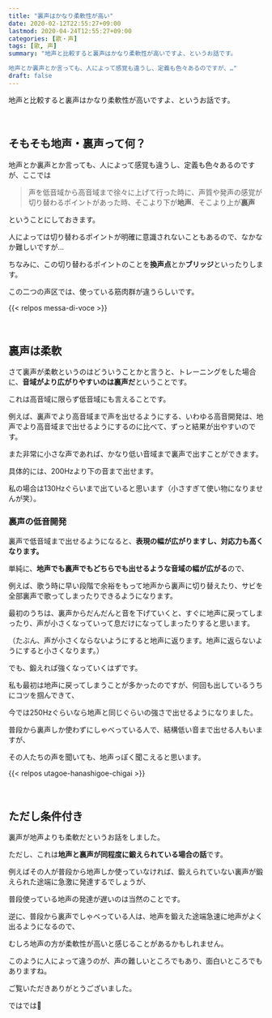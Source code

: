 ```yaml
---
title: "裏声はかなり柔軟性が高い"
date: 2020-02-12T22:55:27+09:00
lastmod: 2020-04-24T12:55:27+09:00
categories: [歌・声]
tags: [歌, 声]
summary: "地声と比較すると裏声はかなり柔軟性が高いですよ、というお話です。

地声とか裏声とか言っても、人によって感覚も違うし、定義も色々あるのですが、…"
draft: false
---
```


地声と比較すると裏声はかなり柔軟性が高いですよ、というお話です。

<br/>

## そもそも地声・裏声って何？

地声とか裏声とか言っても、人によって感覚も違うし、定義も色々あるのですが、ここでは
<!--more-->
> 声を低音域から高音域まで徐々に上げて行った時に、声質や発声の感覚が切り替わるポイントがあった時、そこより下が**地声**、そこより上が**裏声**

ということにしておきます。

人によっては切り替わるポイントが明確に意識されないこともあるので、なかなか難しいですが…

ちなみに、この切り替わるポイントのことを**換声点**とか**ブリッジ**といったりします。

この二つの声区では、使っている筋肉群が違うらしいです。

{{< relpos messa-di-voce >}}

<br/>

## 裏声は柔軟

さて裏声が柔軟というのはどういうことかと言うと、トレーニングをした場合に、**音域がより広がりやすいのは裏声だ**ということです。 

これは高音域に限らず低音域にも言えることです。

例えば、裏声でより高音域まで声を出せるようにする、いわゆる高音開発は、地声でより高音域まで出せるようにするのに比べて、ずっと結果が出やすいのです。

また非常に小さな声であれば、かなり低い音域まで裏声で出すことができます。

具体的には、200Hzより下の音まで出せます。

私の場合は130Hzぐらいまで出ていると思います（小さすぎて使い物になりませんが笑）。

### 裏声の低音開発

裏声で低音域まで出せるようになると、**表現の幅が広がりますし、対応力も高くなります。**

単純に、**地声でも裏声でもどちらでも出せるような音域の幅が広がる**ので、

例えば、歌う時に早い段階で余裕をもって地声から裏声に切り替えたり、サビを全部裏声で歌ってしまったりできるようになります。

最初のうちは、裏声からだんだんと音を下げていくと、すぐに地声に戻ってしまったり、声が小さくなっていって息だけになってしまったりすると思います。 

（たぶん、声が小さくならないようにすると地声に返ります。地声に返らないようにすると小さくなります。）

でも、鍛えれば強くなっていくはずです。

私も最初は地声に戻ってしまうことが多かったのですが、何回も出しているうちにコツを掴んできて、

今では250Hzぐらいなら地声と同じぐらいの強さで出せるようになりました。 

普段から裏声しか使わずにしゃべっている人で、結構低い音まで出せる人もいますが、

その人たちの声を聞いても、地声っぽく聞こえると思います。

{{< relpos utagoe-hanashigoe-chigai >}}

<br/>

## ただし条件付き

裏声が地声よりも柔軟だというお話をしました。

ただし、これは**地声と裏声が同程度に鍛えられている場合の話**です。

例えばその人が普段から地声しか使っていなければ、鍛えられていない裏声が鍛えられた途端に急激に発達するでしょうが、

普段使っている地声の発達が遅いのは当然のことです。

逆に、普段から裏声でしゃべっている人は、地声を鍛えた途端急速に地声がよく出るようになるので、

むしろ地声の方が柔軟性が高いと感じることがあるかもしれません。 

このように人によって違うのが、声の難しいところでもあり、面白いところでもありますね。

ご覧いただきありがとうございました。

ではでは:wave:
